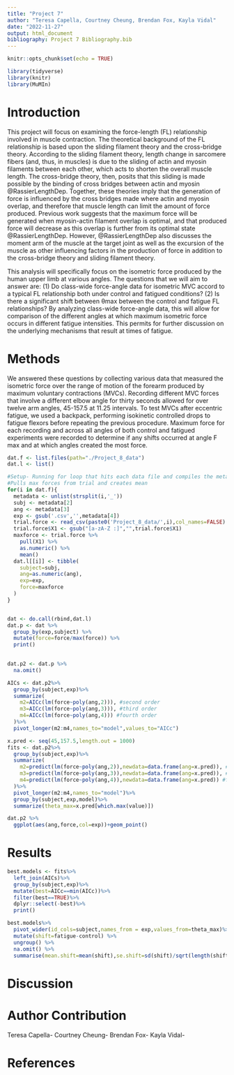 ```yaml
---
title: "Project 7"
author: "Teresa Capella, Courtney Cheung, Brendan Fox, Kayla Vidal"
date: "2022-11-27"
output: html_document
bibliography: Project 7 Bibliography.bib
---
```


```r
knitr::opts_chunk$set(echo = TRUE)
```

```r
library(tidyverse)
library(knitr)
library(MuMIn)
```
# Introduction
This project will focus on examining the force-length (FL) relationship involved in muscle contraction. The theoretical background of the FL relationship is based upon the sliding filament theory and the cross-bridge theory. According to the sliding filament theory, length change in sarcomere fibers (and, thus, in muscles) is due to the sliding of actin and myosin filaments between each other, which acts to shorten the overall muscle length. The cross-bridge theory, then, posits that this sliding is made possible by the binding of cross bridges between actin and myosin @RassierLengthDep. Together, these theories imply that the generation of force is influenced by the cross bridges made where actin and myosin overlap, and therefore that muscle length can limit the amount of force produced. Previous work suggests that the maximum force will be generated when myosin-actin filament overlap is optimal, and that produced force will decrease as this overlap is further from its optimal state @RassierLengthDep. However, @RassierLengthDep also discusses the moment arm of the muscle at the target joint as well as the excursion of the muscle as other influencing factors in the production of force in addition to the cross-bridge theory and sliding filament theory.

This analysis will specifically focus on the isometric force produced by the human upper limb at various angles. The questions that we will aim to answer are: (1) Do class-wide force-angle data for isometric MVC accord to a typical FL relationship both under control and fatigued conditions? (2) Is there a significant shift between θmax between the control and fatigue FL relationships? By analyzing class-wide force-angle data, this will allow for comparison of the different angles at which maximum isometric force occurs in different fatigue intensities. This permits for further discussion on the underlying mechanisms that result at times of fatigue. 

# Methods
We answered these questions by collecting various data that measured the isometric force over the range of motion of the forearm produced by maximum voluntary contractions (MVCs). Recording different MVC forces that involve a different elbow angle for thirty seconds allowed for over twelve arm angles, 45-157.5 at 11.25 intervals. To test MVCs after eccentric fatigue, we used a backpack, performing isokinetic controlled drops to fatigue flexors before repeating the previous procedure. Maximum force for each recording and across all angles of both control and fatigued experiments were recorded to determine if any shifts occurred at angle F max and at which angles created the most force. 

```r
dat.f <- list.files(path="./Project_8_data")
dat.l <- list()

#Setup- Running for loop that hits each data file and compiles the metadata
#Pulls max forces from trial and creates mean
for(i in dat.f){
  metadata <- unlist(strsplit(i,'_'))
  subj <- metadata[2]
  ang <- metadata[3]
  exp <- gsub('.csv','',metadata[4])
  trial.force <- read_csv(paste0('Project_8_data/',i),col_names=FALSE)
  trial.force$X1 <- gsub("[a-zA-Z :]","",trial.force$X1)
  maxforce <- trial.force %>% 
    pull(X1) %>% 
    as.numeric() %>% 
    mean()
  dat.l[[i]] <- tibble(
    subject=subj,
    ang=as.numeric(ang),
    exp=exp,
    force=maxforce
  )
}


dat <- do.call(rbind,dat.l)
dat.p <- dat %>% 
  group_by(exp,subject) %>% 
  mutate(force=force/max(force)) %>%
  print()
  
```

```r


dat.p2 <- dat.p %>% 
  na.omit()

AICs <- dat.p2%>%
  group_by(subject,exp)%>%
  summarize(
    m2=AICc(lm(force~poly(ang,2))), #second order
    m3=AICc(lm(force~poly(ang,3))), #third order
    m4=AICc(lm(force~poly(ang,4))) #fourth order
  )%>%
  pivot_longer(m2:m4,names_to="model",values_to="AICc")

x.pred <- seq(45,157.5,length.out = 1000)
fits <- dat.p2%>%
  group_by(subject,exp)%>%
  summarize(
    m2=predict(lm(force~poly(ang,2)),newdata=data.frame(ang=x.pred)), #second order
    m3=predict(lm(force~poly(ang,3)),newdata=data.frame(ang=x.pred)), #third order
    m4=predict(lm(force~poly(ang,4)),newdata=data.frame(ang=x.pred)) #fourth order
  )%>%
  pivot_longer(m2:m4,names_to="model")%>%
  group_by(subject,exp,model)%>%
  summarize(theta_max=x.pred[which.max(value)])

dat.p2 %>%
  ggplot(aes(ang,force,col=exp))+geom_point()


```
# Results
```r

best.models <- fits%>%
  left_join(AICs)%>%
  group_by(subject,exp)%>%
  mutate(best=AICc==min(AICc))%>%
  filter(best==TRUE)%>%
  dplyr::select(-best)%>%
  print()
```

```r
best.models%>%
  pivot_wider(id_cols=subject,names_from = exp,values_from=theta_max)%>%
  mutate(shift=fatigue-control) %>% 
  ungroup() %>%
  na.omit() %>% 
  summarise(mean.shift=mean(shift),se.shift=sd(shift)/sqrt(length(shift)))


```
# Discussion



# Author Contribution
Teresa Capella- 
Courtney Cheung- 
Brendan Fox- 
Kayla Vidal- 

# References
